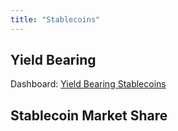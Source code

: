 ```yaml
---
title: "Stablecoins"
---
```



## Yield Bearing
Dashboard: [Yield Bearing Stablecoins](yield_bearing.html)

## Stablecoin Market Share